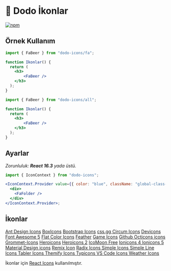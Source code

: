 

<Meta title="icons/Döküman" />

# 🦤 Dodo İkonlar

[npm-image]: https://img.shields.io/npm/v/dodo-icons
[npm-url]: https://www.npmjs.com/package/dodo-icons

[![npm][npm-image]][npm-url]



## Örnek Kullanım

```jsx
import { FaBeer } from "dodo-icons/fa";

function Ikonlar() {
  return (
    <h3>
        <FaBeer />
    </h3>
  );
}
```

```jsx
import { FaBeer } from "dodo-icons/all";

function Ikonlar() {
  return (
    <h3>
        <FaBeer />
    </h3>
  );
}
```

## Ayarlar


_Zorunluluk: **React 16.3** yada üstü._

```jsx
import { IconContext } from "dodo-icons";

<IconContext.Provider value={{ color: "blue", className: "global-class-name" }}>
  <div>
    <FaFolder />
  </div>
</IconContext.Provider>;
```

## İkonlar
<div style={{display:"flex",flexFlow:"column"}}>
    <a href="/?path=/docs/icons-i%CC%87konlar-ant-design-icons--docs">Ant Design Icons</a>
    <a href="/?path=/docs/icons-i̇konlar-boxicons--docs">BoxIcons</a>
    <a href="/?path=/docs/icons-i̇konlar-bootstrap-icons--docs">Bootstrap Icons</a>
    <a href="/?path=/docs/icons-i̇konlar-css-gg--docs">css.gg </a>
    <a href="/?path=/docs/icons-i̇konlar-circum-icons--docs">Circum Icons</a>
    <a href="/?path=/docs/icons-i%CC%87konlar-devicons--docs">Devicons</a>
    <a href="/?path=/docs/icons-i%CC%87konlar-font-awesome-5--docs">Font Awesome 5</a>
    <a href="/?path=/docs/icons-i%CC%87konlar-flat-color-icons--docs">Flat Color Icons</a>
    <a href="/?path=/docs/icons-i̇konlar-feather--docs">Feather</a>
    <a href="/?path=/docs/icons-i̇konlar-game-icons--docs">Game Icons</a>
    <a href="/?path=/docs/icons-i̇konlar-github-octicons-icons--docs">Github Octicons icons </a>
    <a href="/?path=/docs/icons-i̇konlar-grommet-icons--docs">Grommet-Icons</a>
    <a href="/?path=/docs/icons-i̇konlar-heroicons--docs">Heroicons</a>
    <a href="/?path=/docs/icons-i̇konlar-heroicons-2--docs"> Heroicons 2</a>
    <a href="/?path=/docs/icons-i̇konlar-icomoon-free--docs">IcoMoon Free</a>
    <a href="/?path=/docs/icons-i̇konlar-ionicons-4--docs">Ionicons 4 </a>
    <a href="/?path=/docs/icons-i̇konlar-ionicons-5--docs">Ionicons 5</a>
    <a href="/?path=/docs/icons-i̇konlar-material-design-icons--docs">Material Design icons</a>
    <a href="/?path=/docs/icons-i̇konlar-remix-icon--docs">Remix Icon</a>
    <a href="/?path=/docs/icons-i̇konlar-radix-icons--docs">Radix Icons </a>
    <a href="/?path=/docs/icons-i̇konlar-simple-icons--docs">Simple Icons </a>
    <a href="/?path=/docs/icons-i̇konlar-simple-line-icons--docs">Simple Line Icons </a>
    <a href="/?path=/docs/icons-i̇konlar-tabler-icons--docs">Tabler Icons </a>
    <a href="/?path=/docs/icons-i̇konlar-themify-icons--docs">Themify Icons </a>
    <a href="/?path=/docs/icons-i̇konlar-typicons--docs">Typicons </a>
    <a href="/?path=/docs/icons-i̇konlar-vs-code-icons--docs">VS Code Icons </a>
    <a href="/?path=/docs/icons-i̇konlar-weather-icons--docs">Weather Icons </a>
</div>

İkonlar için [React Icons](https://react-icons.github.io/react-icons/) kullanılmıştır.
